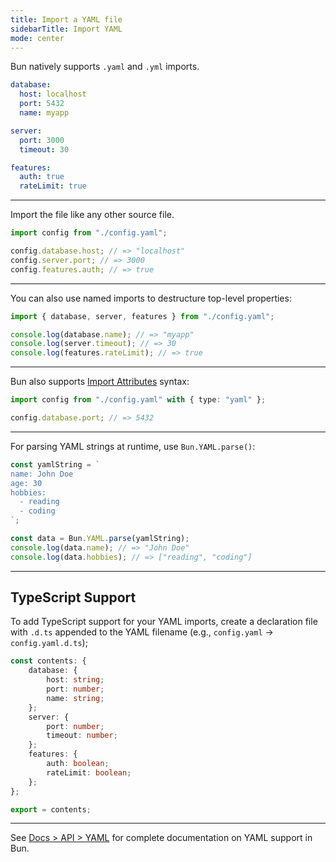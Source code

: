 ```yaml
---
title: Import a YAML file
sidebarTitle: Import YAML
mode: center
---
```


Bun natively supports `.yaml` and `.yml` imports.

```yaml config.yaml icon="file-code"
database:
  host: localhost
  port: 5432
  name: myapp

server:
  port: 3000
  timeout: 30

features:
  auth: true
  rateLimit: true
```

---

Import the file like any other source file.

```ts config.ts icon="/icons/typescript.svg"
import config from "./config.yaml";

config.database.host; // => "localhost"
config.server.port; // => 3000
config.features.auth; // => true
```

---

You can also use named imports to destructure top-level properties:

```ts config.ts icon="/icons/typescript.svg"
import { database, server, features } from "./config.yaml";

console.log(database.name); // => "myapp"
console.log(server.timeout); // => 30
console.log(features.rateLimit); // => true
```

---

Bun also supports [Import Attributes](https://github.com/tc39/proposal-import-attributes) syntax:

```ts config.ts icon="/icons/typescript.svg"
import config from "./config.yaml" with { type: "yaml" };

config.database.port; // => 5432
```

---

For parsing YAML strings at runtime, use `Bun.YAML.parse()`:

```ts config.ts icon="/icons/typescript.svg"
const yamlString = `
name: John Doe
age: 30
hobbies:
  - reading
  - coding
`;

const data = Bun.YAML.parse(yamlString);
console.log(data.name); // => "John Doe"
console.log(data.hobbies); // => ["reading", "coding"]
```

---

## TypeScript Support

To add TypeScript support for your YAML imports, create a declaration file with `.d.ts` appended to the YAML filename (e.g., `config.yaml` → `config.yaml.d.ts`);

```ts config.yaml.d.ts icon="/icons/typescript.svg"
const contents: {
	database: {
		host: string;
		port: number;
		name: string;
	};
	server: {
		port: number;
		timeout: number;
	};
	features: {
		auth: boolean;
		rateLimit: boolean;
	};
};

export = contents;
```

---

See [Docs > API > YAML](https://bun.com/docs/api/yaml) for complete documentation on YAML support in Bun.

